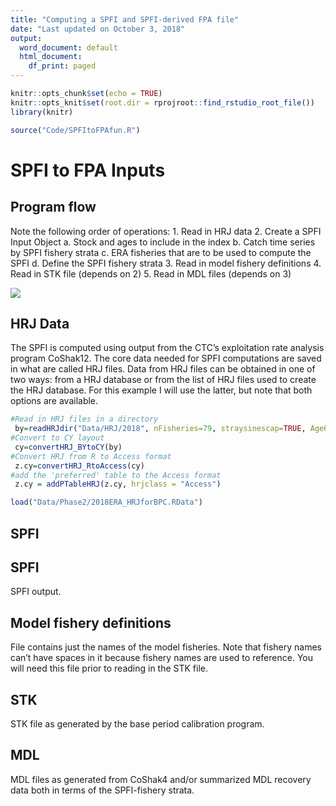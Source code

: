 ```yaml
---
title: "Computing a SPFI and SPFI-derived FPA file"
date: "Last updated on October 3, 2018"
output:
  word_document: default
  html_document:
    df_print: paged
---
```


```r
knitr::opts_chunk$set(echo = TRUE)
knitr::opts_knit$set(root.dir = rprojroot::find_rstudio_root_file())
library(knitr)
```

```r
source("Code/SPFItoFPAfun.R")
```

# SPFI to FPA Inputs
## Program flow
Note the following order of operations:
1. Read in HRJ data
2. Create a SPFI Input Object
  a. Stock and ages to include in the index
  b. Catch time series by SPFI fishery strata
  c. ERA fisheries that are to be used to compute the SPFI
  d. Define the SPFI fishery strata
3. Read in model fishery definitions
4. Read in STK file (depends on 2)
5. Read in MDL files (depends on 3)

![](C:/zWork/ctc-psc/SPFI/Report/SPFIandSPFItoFPDataNeeds.jpg)

## HRJ Data
The SPFI is computed using output from the CTC's exploitation rate analysis program CoShak12. The core data needed for SPFI computations are saved in what are called HRJ files. Data from HRJ files can be obtained in one of two ways: from a HRJ database or from the list of HRJ files used to create the HRJ database. For this example I will use the latter, but note that both options are available.

```r
#Read in HRJ files in a directory
 by=readHRJdir("Data/HRJ/2018", nFisheries=79, straysinescap=TRUE, Age6="include")
#Convert to CY layout
 cy=convertHRJ_BYtoCY(by)
#Convert HRJ from R to Access format
 z.cy=convertHRJ_RtoAccess(cy)
#add the 'preferred' table to the Access format
 z.cy = addPTableHRJ(z.cy, hrjclass = "Access")
```

```r
load("Data/Phase2/2018ERA_HRJforBPC.RData")
```

## SPFI

## SPFI
SPFI output.

## Model fishery definitions
File contains just the names of the model fisheries. Note that fishery names can't have spaces in it because fishery names are used to reference. You will need this file prior to reading in the STK file.

## STK
STK file as generated by the base period calibration program.

## MDL
MDL files as generated from CoShak4 and/or summarized MDL recovery data both in terms of the SPFI-fishery strata.
